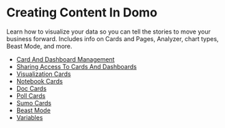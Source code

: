 


Creating Content In Domo
========================

Learn how to visualize your data so you can tell the stories to move your business forward. Includes info on Cards and Pages, Analyzer, chart types, Beast Mode, and more.

* [Card And Dashboard Management](/s/topic/0TO5w000000ZanDGAS)
* [Sharing Access To Cards And Dashboards](/s/topic/0TO5w000000ZaoEGAS)
* [Visualization Cards](/s/topic/0TO5w000000ZaoNGAS)
* [Notebook Cards](/s/topic/0TO5w000000ZanwGAC)
* [Doc Cards](/s/topic/0TO5w000000ZanZGAS)
* [Poll Cards](/s/topic/0TO5w000000Zao4GAC)
* [Sumo Cards](/s/topic/0TO5w000000ZaoHGAS)
* [Beast Mode](/s/topic/0TO5w000000ZanAGAS)
* [Variables](/s/topic/0TO5w000000ZdTCGA0)
